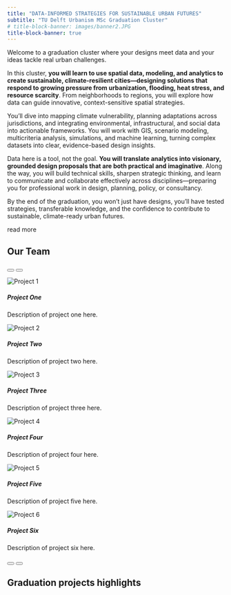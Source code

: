 ---
title: "DATA-INFORMED STRATEGIES FOR SUSTAINABLE URBAN FUTURES"
subtitle: "TU Delft Urbanism MSc Graduation Cluster"
# title-block-banner: images/banner2.JPG
title-block-banner: true
---
::: {.intro}
Welcome to a graduation cluster where your designs meet data and your ideas tackle real urban challenges.
:::

In this cluster, **you will learn to use spatial data, modeling, and analytics to create sustainable, climate-resilient cities—designing solutions that respond to growing pressure from urbanization, flooding, heat stress, and resource scarcity**. From neighborhoods to regions, you will explore how data can guide innovative, context-sensitive spatial strategies.

You’ll dive into mapping climate vulnerability, planning adaptations across jurisdictions, and integrating environmental, infrastructural, and social data into actionable frameworks. You will work with GIS, scenario modeling, multicriteria analysis, simulations, and machine learning, turning complex datasets into clear, evidence-based design insights.

Data here is a tool, not the goal. **You will translate analytics into visionary, grounded design proposals that are both practical and imaginative**. Along the way, you will build technical skills, sharpen strategic thinking, and learn to communicate and collaborate effectively across disciplines—preparing you for professional work in design, planning, policy, or consultancy.

By the end of the graduation, you won’t just have designs, you’ll have tested strategies, transferable knowledge, and the confidence to contribute to sustainable, climate-ready urban futures.

::: {.btn-primary}
read more
:::

::: {.section-gray}
::: {.content-wrapper}

## Our Team

<div id="teamCarousel" class="carousel slide" data-bs-ride="carousel">
  
  <!-- Indicators -->
<div class="carousel-indicators">
  <button type="button" data-bs-target="#teamCarousel" data-bs-slide-to="0" class="active" aria-current="true" aria-label="Slide 1"></button>
  <button type="button" data-bs-target="#teamCarousel" data-bs-slide-to="1" aria-label="Slide 2"></button>
</div>

<div class="carousel-inner">

<!-- Slide 1 -->
<div class="carousel-item active">
<div class="row justify-content-center">
<div class="col-md-4">
<div class="card">
  <img src="images/project1.jpg" class="card-img-top" alt="Project 1">
<div class="card-body text-center">
  <h5 class="card-title">Project One</h5>
  <p class="card-text">Description of project one here.</p>
</div>
</div>
</div>
<div class="col-md-4">
<div class="card">
  <img src="images/project2.jpg" class="card-img-top" alt="Project 2">
<div class="card-body text-center">
  <h5 class="card-title">Project Two</h5>
  <p class="card-text">Description of project two here.</p>
</div>
</div>
</div>
<div class="col-md-4">
<div class="card">
  <img src="images/project3.jpg" class="card-img-top" alt="Project 3">
<div class="card-body text-center">
  <h5 class="card-title">Project Three</h5>
  <p class="card-text">Description of project three here.</p>
</div>
</div>
</div>
</div>
</div>

<!-- Slide 2 -->
<div class="carousel-item">
<div class="row justify-content-center">
<div class="col-md-4">
<div class="card">
  <img src="images/project4.jpg" class="card-img-top" alt="Project 4">
<div class="card-body text-center">
  <h5 class="card-title">Project Four</h5>
  <p class="card-text">Description of project four here.</p>
</div>
</div>
</div>
<div class="col-md-4">
<div class="card">
  <img src="images/project5.jpg" class="card-img-top" alt="Project 5">
<div class="card-body text-center">
  <h5 class="card-title">Project Five</h5>
<p class="card-text">Description of project five here.</p>
</div>
</div>
</div>
<div class="col-md-4">
<div class="card">
  <img src="images/project6.jpg" class="card-img-top" alt="Project 6">
<div class="card-body text-center">
  <h5 class="card-title">Project Six</h5>
  <p class="card-text">Description of project six here.</p>
</div>
</div>
</div>
</div>
</div>
</div>

<!-- Controls -->
<button class="carousel-control-prev" type="button" data-bs-target="#teamCarousel" data-bs-slide="prev">
  <span class="carousel-control-prev-icon"></span>
</button>
<button class="carousel-control-next" type="button" data-bs-target="#teamCarousel" data-bs-slide="next">
  <span class="carousel-control-next-icon"></span>
</button>
</div>

:::
:::


## Graduation projects highlights

